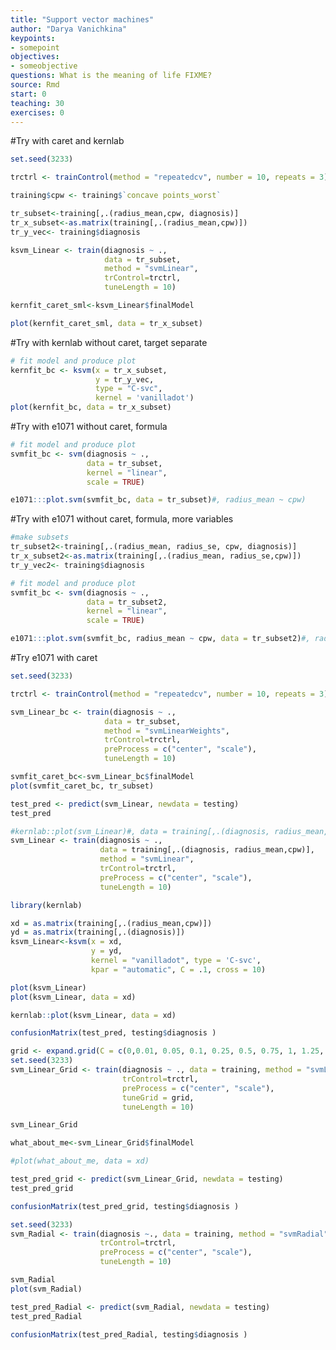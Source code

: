 ```yaml
---
title: "Support vector machines"
author: "Darya Vanichkina"
keypoints:
- somepoint
objectives:
- someobjective
questions: What is the meaning of life FIXME?
source: Rmd
start: 0
teaching: 30
exercises: 0
---
```






#Try with caret and kernlab


```r
set.seed(3233)

trctrl <- trainControl(method = "repeatedcv", number = 10, repeats = 3)

training$cpw <- training$`concave points_worst`

tr_subset<-training[,.(radius_mean,cpw, diagnosis)]
tr_x_subset<-as.matrix(training[,.(radius_mean,cpw)])
tr_y_vec<- training$diagnosis

ksvm_Linear <- train(diagnosis ~ ., 
                     data = tr_subset, 
                     method = "svmLinear",
                     trControl=trctrl,
                     tuneLength = 10)

kernfit_caret_sml<-ksvm_Linear$finalModel

plot(kernfit_caret_sml, data = tr_x_subset)
```

#Try with kernlab without caret, target separate


```r

# fit model and produce plot
kernfit_bc <- ksvm(x = tr_x_subset,
                   y = tr_y_vec,
                   type = "C-svc", 
                   kernel = 'vanilladot')
plot(kernfit_bc, data = tr_x_subset)

```


#Try with e1071 without caret, formula

```r
# fit model and produce plot
svmfit_bc <- svm(diagnosis ~ .,
                 data = tr_subset,
                 kernel = "linear", 
                 scale = TRUE)

e1071:::plot.svm(svmfit_bc, data = tr_subset)#, radius_mean ~ cpw)


```


#Try with e1071 without caret, formula, more variables

```r

#make subsets
tr_subset2<-training[,.(radius_mean, radius_se, cpw, diagnosis)]
tr_x_subset2<-as.matrix(training[,.(radius_mean, radius_se,cpw)])
tr_y_vec2<- training$diagnosis

# fit model and produce plot
svmfit_bc <- svm(diagnosis ~ .,
                 data = tr_subset2,
                 kernel = "linear", 
                 scale = TRUE)

e1071:::plot.svm(svmfit_bc, radius_mean ~ cpw, data = tr_subset2)#, radius_mean ~ cpw)


```



#Try e1071 with caret

```r
set.seed(3233)

trctrl <- trainControl(method = "repeatedcv", number = 10, repeats = 3)

svm_Linear_bc <- train(diagnosis ~ ., 
                     data = tr_subset, 
                     method = "svmLinearWeights",
                     trControl=trctrl,
                     preProcess = c("center", "scale"),
                     tuneLength = 10)

svmfit_caret_bc<-svm_Linear_bc$finalModel
plot(svmfit_caret_bc, tr_subset)

```


```r
test_pred <- predict(svm_Linear, newdata = testing)
test_pred

#kernlab::plot(svm_Linear)#, data = training[,.(diagnosis, radius_mean,cpw)])
svm_Linear <- train(diagnosis ~ ., 
                    data = training[,.(diagnosis, radius_mean,cpw)], 
                    method = "svmLinear",
                    trControl=trctrl,
                    preProcess = c("center", "scale"),
                    tuneLength = 10)

library(kernlab)

xd = as.matrix(training[,.(radius_mean,cpw)])
yd = as.matrix(training[,.(diagnosis)])
ksvm_Linear<-ksvm(x = xd,
                  y = yd,
                  kernel = "vanilladot", type = 'C-svc',
                  kpar = "automatic", C = .1, cross = 10)

plot(ksvm_Linear)
plot(ksvm_Linear, data = xd)

kernlab::plot(ksvm_Linear, data = xd)
```

```r

confusionMatrix(test_pred, testing$diagnosis )

```
```r
grid <- expand.grid(C = c(0,0.01, 0.05, 0.1, 0.25, 0.5, 0.75, 1, 1.25, 1.5, 1.75, 2,5))
set.seed(3233)
svm_Linear_Grid <- train(diagnosis ~ ., data = training, method = "svmLinear",
                         trControl=trctrl,
                         preProcess = c("center", "scale"),
                         tuneGrid = grid,
                         tuneLength = 10)

svm_Linear_Grid

what_about_me<-svm_Linear_Grid$finalModel

#plot(what_about_me, data = xd)
```

```r
test_pred_grid <- predict(svm_Linear_Grid, newdata = testing)
test_pred_grid
```

```r
confusionMatrix(test_pred_grid, testing$diagnosis )
```
```r
set.seed(3233)
svm_Radial <- train(diagnosis ~., data = training, method = "svmRadial",
                    trControl=trctrl,
                    preProcess = c("center", "scale"),
                    tuneLength = 10)

svm_Radial
plot(svm_Radial)
```
```r
test_pred_Radial <- predict(svm_Radial, newdata = testing)
test_pred_Radial

confusionMatrix(test_pred_Radial, testing$diagnosis )
```


